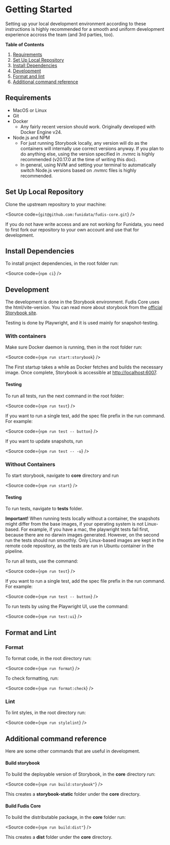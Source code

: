
<Meta title="Documentation/Development/Getting Started" />

# Getting Started

Setting up your local development environment according to these instructions is highly recommended for a smooth and uniform development experience accross the team (and 3rd parties, too).

**Table of Contents**

1. [Requirements](#requirements)
2. [Set Up Local Repository](#set-up-local-repository)
3. [Install Dependencies](#install-dependencies)
4. [Development](#development)
5. [Format and lint](#format-and-lint)
6. [Additional command reference](#additional-command-reference)

## Requirements

- MacOS or Linux
- Git
- Docker
  - Any fairly recent version should work. Originally developed with Docker Engine v24.
- Node.js and NPM
  - For just running Storybook locally, any version will do as the containers will internally use correct versions anyway. If you plan to do anything else, using the version specified in .nvmrc is highly recommended (v20.17.0 at the time of writing this doc).
  - In general, using NVM and setting your terminal to automatically switch Node.js versions based on .nvmrc files is highly recommended.

## Set Up Local Repository

Clone the upstream repository to your machine:

<Source code={`git@github.com:funidata/fudis-core.git`} />

If you do not have write access and are not working for Funidata, you need to first fork our repository to your own account and use that for development.

## Install Dependencies

To install project dependencies, in the root folder run:

<Source code={`npm ci`} />

## Development

The development is done in the Storybook environment. Fudis Core uses the html/vite-version. You can read more about storybook from the [official Storybook site](https://storybook.js.org/).

Testing is done by Playwright, and it is used mainly for snapshot-testing.

### With containers

Make sure Docker daemon is running, then in the root folder run:

<Source code={`npm run start:storybook`} />

The First startup takes a while as Docker fetches and builds the necessary image. Once complete, Storybook is accessible at [http://localhost:6007](http://localhost:6007).

#### Testing

To run all tests, run the next command in the root folder:

<Source code={`npm run test`} />

If you want to run a single test, add the spec file prefix in the run command. For example:

<Source code={`npm run test -- button`} />

If you want to update snapshots, run

<Source code={`npm run test -- -u`} />

### Without Containers

To start storybook, navigate to **core** directory and run

<Source code={`npm run start`} />

#### Testing

To run tests, navigate to **tests** folder.

**Important!** When running tests locally without a container, the snapshots might differ from the base images, if your operating system is not Linux-based. For example, if you have a mac, the playwright tests fail first, because there are no darwin images generated. However, on the second run the tests should run smoothly. Only Linux-based images are kept in the remote code repository, as the tests are run in Ubuntu container in the pipeline.

To run all tests, use the command:

<Source code={`npm run test`} />

If you want to run a single test, add the spec file prefix in the run command. For example:

<Source code={`npm run test -- button`} />

To run tests by using the Playwright UI, use the command:

<Source code={`npm run test:ui`} />

## Format and Lint

### Format

To format code, in the root directory run:

<Source code={`npm run format`} />

To check formatting, run:

<Source code={`npm run format:check`} />

### Lint

To lint styles, in the root directory run:

<Source code={`npm run stylelint`} />

## Additional command reference

Here are some other commands that are useful in development.

#### Build storybook

To build the deployable version of Storybook, in the **core** directory run:

<Source code={`npm run build:storybook"`} />

This creates a **storybook-static** folder under the **core** directory.

#### Build Fudis Core

To build the distributable package, in the **core** folder run:

<Source code={`npm run build:dist"`} />

This creates a **dist** folder under the **core** directory.
